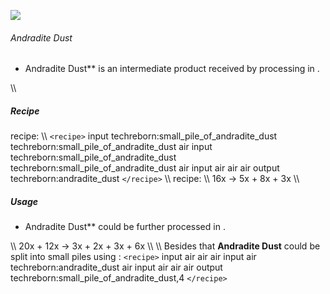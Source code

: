 ![](/mods/techreborn/andradite_dust.png)

###### Andradite Dust

- Andradite Dust** is an intermediate product received by
        processing
        <Mcitem id="techreborn:yellow_garnet_dust"/>
        in
        <Mcitem id="techreborn:industrial_centrifuge"/>.

\\\\

##### Recipe

<Mcitem id="minecraft:crafting_table"/> recipe: \\\\
`<recipe>` input techreborn:small_pile_of_andradite_dust
techreborn:small_pile_of_andradite_dust air input
techreborn:small_pile_of_andradite_dust
techreborn:small_pile_of_andradite_dust air input air air air output
techreborn:andradite_dust `</recipe>` \\\\
<Mcitem id="techreborn:industrial_centrifuge"/>
recipe: \\\\
16x<Mcitem id="techreborn:yellow_garnet_dust"/> -\>
5x<Mcitem id="techreborn:andradite_dust"/> +
8x<Mcitem id="techreborn:grossular_dust"/> +
3x<Mcitem id="techreborn:uvarovite_dust"/> \\\\

##### Usage

- Andradite Dust** could be further processed in
        <Mcitem id="techreborn:industrial_electrolyzer"/>.

\\\\ 20x<Mcitem id="techreborn:andradite_dust"/> +
12x<Mcitem id="techreborn:empty_cell"/> -\>
3x<Mcitem id="techreborn:calcium_cell"/> +
2x<Mcitem id="techreborn:iron_dust"/> +
3x<Mcitem id="techreborn:silicon_cell"/> +
6x<Mcitem id="techreborn:compressed_air_cell"/> \\\\
\\\\ Besides that **Andradite Dust** could be split into small piles
using <Mcitem id="minecraft:crafting_table"/>:
`<recipe>` input air air air input air techreborn:andradite_dust
air input air air air output techreborn:small_pile_of_andradite_dust,4
`</recipe>`
